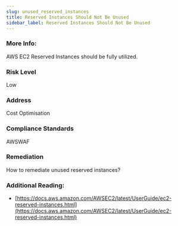```yaml
---
slug: unused_reserved_instances
title: Reserved Instances Should Not Be Unused
sidebar_label: Reserved Instances Should Not Be Unused
---
```


### More Info:

AWS EC2 Reserved Instances should be fully utilized.

### Risk Level

Low

### Address

Cost Optimisation

### Compliance Standards

AWSWAF

### Remediation

How to remediate unused reserved instances?

### Additional Reading:

- [https://docs.aws.amazon.com/AWSEC2/latest/UserGuide/ec2-reserved-instances.html](https://docs.aws.amazon.com/AWSEC2/latest/UserGuide/ec2-reserved-instances.html) 

